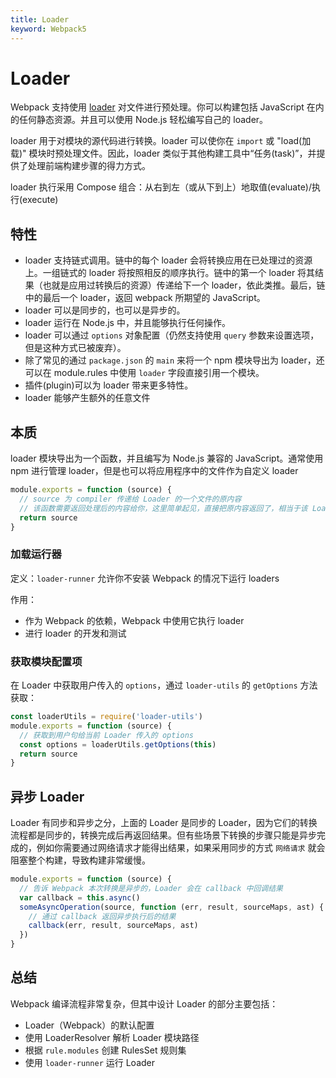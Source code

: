 ```yaml
---
title: Loader
keyword: Webpack5
---
```


# Loader

Webpack 支持使用 [loader](https://webpack.docschina.org/concepts/loaders) 对文件进行预处理。你可以构建包括 JavaScript 在内的任何静态资源。并且可以使用 Node.js 轻松编写自己的 loader。

loader 用于对模块的源代码进行转换。loader 可以使你在 `import` 或 "load(加载)" 模块时预处理文件。因此，loader 类似于其他构建工具中“任务(task)”，并提供了处理前端构建步骤的得力方式。

loader 执行采用 Compose 组合：从右到左（或从下到上）地取值(evaluate)/执行(execute)

## 特性

- loader 支持链式调用。链中的每个 loader 会将转换应用在已处理过的资源上。一组链式的 loader 将按照相反的顺序执行。链中的第一个 loader 将其结果（也就是应用过转换后的资源）传递给下一个 loader，依此类推。最后，链中的最后一个 loader，返回 webpack 所期望的 JavaScript。
- loader 可以是同步的，也可以是异步的。
- loader 运行在 Node.js 中，并且能够执行任何操作。
- loader 可以通过 `options` 对象配置（仍然支持使用 `query` 参数来设置选项，但是这种方式已被废弃）。
- 除了常见的通过 `package.json` 的 `main` 来将一个 npm 模块导出为 loader，还可以在 module.rules 中使用 `loader` 字段直接引用一个模块。
- 插件(plugin)可以为 loader 带来更多特性。
- loader 能够产生额外的任意文件

## 本质

loader 模块导出为一个函数，并且编写为 Node.js 兼容的 JavaScript。通常使用 npm 进行管理 loader，但是也可以将应用程序中的文件作为自定义 loader

```js
module.exports = function (source) {
  // source 为 compiler 传递给 Loader 的一个文件的原内容
  // 该函数需要返回处理后的内容给你，这里简单起见，直接把原内容返回了，相当于该 Loader 没有做任何转换
  return source
}
```

### 加载运行器

定义：`loader-runner` 允许你不安装 Webpack 的情况下运行 loaders

作用：

- 作为 Webpack 的依赖，Webpack 中使用它执行 loader
- 进行 loader 的开发和测试

### 获取模块配置项

在 Loader 中获取用户传入的 `options`，通过 `loader-utils` 的 `getOptions` 方法获取：

```javascript
const loaderUtils = require('loader-utils')
module.exports = function (source) {
  // 获取到用户句给当前 Loader 传入的 options
  const options = loaderUtils.getOptions(this)
  return source
}
```

## 异步 Loader

Loader 有同步和异步之分，上面的 Loader 是同步的 Loader，因为它们的转换流程都是同步的，转换完成后再返回结果。但有些场景下转换的步骤只能是异步完成的，例如你需要通过网络请求才能得出结果，如果采用同步的方式 `网络请求` 就会阻塞整个构建，导致构建非常缓慢。

```javascript
module.exports = function (source) {
  // 告诉 Webpack 本次转换是异步的，Loader 会在 callback 中回调结果
  var callback = this.async()
  someAsyncOperation(source, function (err, result, sourceMaps, ast) {
    // 通过 callback 返回异步执行后的结果
    callback(err, result, sourceMaps, ast)
  })
}
```

## 总结

Webpack 编译流程非常复杂，但其中设计 Loader 的部分主要包括：

- Loader（Webpack）的默认配置
- 使用 LoaderResolver 解析 Loader 模块路径
- 根据 `rule.modules` 创建 RulesSet 规则集
- 使用 `loader-runner` 运行 Loader
